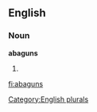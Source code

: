 ==English==

===Noun===
'''abaguns'''

# {{plural of|[[abagun]]}}

[[Category:English plurals]]

[[fi:abaguns]]
